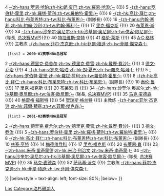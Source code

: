 {{Navbox
|name = 洛杉矶湖人1999–02赛季NBA总冠军
|titlestyle = background:#5C2F83; color:#FCB926;
|title = [[洛杉磯湖人|<font color="#FCB926">洛杉磯湖人]]<font color="#FCB926">1999–02赛季NBA总冠军</font>
|list1 =

 {{Navbox|child
  |list1 = '''1999-00赛季NBA总冠军'''<div>
2 [[德里克·费舍尔|-{zh-hans:德里克·费舍尔;zh-tw:德里克·費雪;zh-hk:戴歷·費沙}-]] {{!}}
3 [[德文·乔治]] {{!}}
4 [[罗恩·哈珀|-{zh-hans:罗恩·哈珀;zh-hk:朗·夏巴;zh-tw:羅恩·哈潑;}-]] {{!}}
5 [[罗伯特·霍里|-{zh-hans:罗伯特·霍里;zh-hk:羅拔·荷利;zh-tw:羅伯特·霍里;}-]] {{!}}
8 [[科比·布莱恩特|-{zh-hk:高比·拜仁;zh-hans:科比·布莱恩特;zh-tw:科比·布萊恩;}-]] (副隊長) {{!}}
16 [[约翰·塞利|-{zh-hans:约翰·塞利;zh-hk:約翰·沙利;zh-tw:約翰·塞利;}-]] {{!}}
17 [[里克·福克斯]] {{!}}
20 [[布莱恩·肖]] {{!}}
34 [[沙奎尔·奥尼尔|-{zh-hans:沙奎尔·奥尼尔;zh-hk:沙基爾·奧尼爾;zh-tw:俠客·歐尼爾;}-]] (隊長, [[NBA总决赛最有价值球员|总决赛MVP]]){{!}}
40 [[特拉维斯·奈特]] {{!}}
41 [[格伦·莱斯]] {{!}}
45 [[A·C·格林]] {{!}}
主教练 [[菲尔·杰克逊|-{zh-hans:菲尔·杰克逊;zh-hk:菲爾·積遜;zh-tw:菲爾·傑克森;}-]]
</div>
  |list2 = '''2000-01赛季NBA总冠军'''<div>
2 [[德里克·费舍尔|-{zh-hans:德里克·费舍尔;zh-tw:德里克·費雪;zh-hk:戴歷·費沙}-]] {{!}}
3 [[德文·乔治]] {{!}}
4 [[罗恩·哈珀|-{zh-hans:罗恩·哈珀;zh-hk:朗·夏巴;zh-tw:羅恩·哈潑;}-]] {{!}}
5 [[罗伯特·霍里|-{zh-hans:罗伯特·霍里;zh-hk:羅拔·荷利;zh-tw:羅伯特·霍里;}-]] {{!}}
8 [[科比·布莱恩特|-{zh-hk:高比·拜仁;zh-hans:科比·布莱恩特;zh-tw:科比·布萊恩;}-]] (副隊長) {{!}} 
10 [[泰伦·鲁]] {{!}}
17 [[里克·福克斯]] {{!}}
20 [[布莱恩·肖]] {{!}}
34 [[沙奎尔·奥尼尔|-{zh-hans:沙奎尔·奥尼尔;zh-hk:沙基爾·奧尼爾;zh-tw:俠客·歐尼爾;}-]] (隊長, [[NBA总决赛最有价值球员|总决赛MVP]]) {{!}}
35 [[马克·麦德森]] {{!}}
40 [[格雷格·福斯特 (篮球运动员)|格雷格·福斯特]] {{!}}
54 [[贺瑞斯·格兰特]] {{!}}
主教练 [[菲尔·杰克逊|-{zh-hans:菲尔·杰克逊;zh-hk:菲爾·積遜;zh-tw:菲爾·傑克森;}-]]
</div>
  |list3 = '''2001-02赛季NBA总冠军'''<div>
2 [[德里克·费舍尔|-{zh-hans:德里克·费舍尔;zh-tw:德里克·費雪;zh-hk:戴歷·費沙}-]] {{!}}
3 [[德文·乔治]] {{!}}
5 [[罗伯特·霍里|-{zh-hans:罗伯特·霍里;zh-hk:羅拔·荷利;zh-tw:羅伯特·霍里;}-]] {{!}}
8 [[科比·布莱恩特|-{zh-hk:高比·拜仁;zh-hans:科比·布莱恩特;zh-tw:科比·布萊恩;}-]] (副隊長) {{!}}
10 [[林赛·亨特]] {{!}}
14 [[斯坦尼斯拉夫·梅德维登科|梅德维登科]] {{!}}
17 [[里克·福克斯]] {{!}}
20 [[布莱恩·肖]] {{!}}
23 [[米奇·里奇蒙德|-{zh-hans:米奇·里奇蒙德;zh-hk:米治·列治文;zh-tw:米奇·李奇蒙;}-]]
34 [[沙奎尔·奥尼尔|-{zh-hans:沙奎尔·奥尼尔;zh-hk:沙基爾·奧尼爾;zh-tw:俠客·歐尼爾;}-]] (隊長, [[NBA总决赛最有价值球员|总决赛MVP]]) {{!}}
35 [[马克·麦德森]] {{!}}
52 [[萨马基·沃克]] {{!}}
主教练 [[菲尔·杰克逊|-{zh-hans:菲尔·杰克逊;zh-hk:菲爾·積遜;zh-tw:菲爾·傑克森;}-]]
</div>

}}
|belowstyle = text-align: left; font-size: 80%;
|below=
}}<noinclude>
{{collapsible option}}
[[Category:NBA总冠军导航模板|Los]]
[[Category:洛杉磯湖人]]
</noinclude>